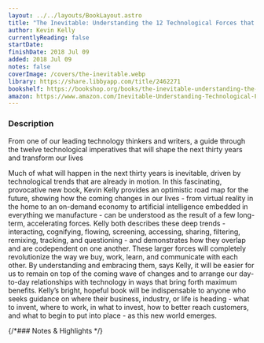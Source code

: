 ```yaml
---
layout: ../../layouts/BookLayout.astro
title: "The Inevitable: Understanding the 12 Technological Forces that Will Shape Our Future"
author: Kevin Kelly
currentlyReading: false
startDate: 
finishDate: 2018 Jul 09
added: 2018 Jul 09
notes: false
coverImage: /covers/the-inevitable.webp
library: https://share.libbyapp.com/title/2462271
bookshelf: https://bookshop.org/books/the-inevitable-understanding-the-12-technological-forces-that-will-shape-our-future/9780143110378
amazon: https://www.amazon.com/Inevitable-Understanding-Technological-Forces-Future/dp/0143110373
---
```


<ReadingTime
  startDate  = {frontmatter.startDate}
  finishDate = {frontmatter.finishDate}
/>

### Description
From one of our leading technology thinkers and writers, a guide through the twelve technological imperatives that will shape the next thirty years and transform our lives

Much of what will happen in the next thirty years is inevitable, driven by technological trends that are already in motion. In this fascinating, provocative new book, Kevin Kelly provides an optimistic road map for the future, showing how the coming changes in our lives - from virtual reality in the home to an on-demand economy to artificial intelligence embedded in everything we manufacture - can be understood as the result of a few long-term, accelerating forces. Kelly both describes these deep trends - interacting, cognifying, flowing, screening, accessing, sharing, filtering, remixing, tracking, and questioning - and demonstrates how they overlap and are codependent on one another. These larger forces will completely revolutionize the way we buy, work, learn, and communicate with each other. By understanding and embracing them, says Kelly, it will be easier for us to remain on top of the coming wave of changes and to arrange our day-to-day relationships with technology in ways that bring forth maximum benefits. Kelly’s bright, hopeful book will be indispensable to anyone who seeks guidance on where their business, industry, or life is heading - what to invent, where to work, in what to invest, how to better reach customers, and what to begin to put into place - as this new world emerges.

{/*### Notes & Highlights */}

<BuyBook
  library   = {frontmatter.library}
  bookshelf = {frontmatter.bookshelf}
  amazon    = {frontmatter.amazon}
/>
